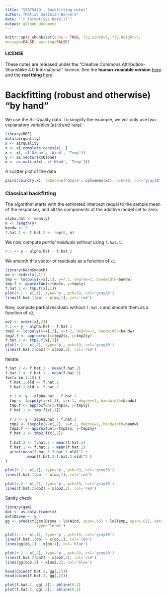 ```yaml
---
title: "STAT547O - Backfitting notes"
author: "Matias Salibian-Barrera"
date: "`r format(Sys.Date())`"
output: github_document
---
```

  
  ```r
knitr::opts_chunk$set(echo = TRUE, fig.width=5, fig.height=5, 
message=FALSE, warning=FALSE)
```

#### LICENSE
These notes are released under the 
"Creative Commons Attribution-ShareAlike 4.0 International" license. 
See the **human-readable version** [here](https://creativecommons.org/licenses/by-sa/4.0/)
and the **real thing** [here](https://creativecommons.org/licenses/by-sa/4.0/legalcode). 

# Backfitting (robust and otherwise) "by hand"


We use the Air Quality data.
To simplify the example, we will only use two explanatory variables
(`Wind` and `Temp`):
```r
library(RBF)
data(airquality)
x <- airquality
x <- x[ complete.cases(x), ]
x <- x[, c('Ozone', 'Wind', 'Temp')]
y <- as.vector(x$Ozone)
x <- as.matrix(x[, c('Wind', 'Temp')])
```
A scatter plot of the data
```r
pairs(cbind(y,x), labels=c('Ozone', colnames(x)), pch=19, col='gray30', cex=1.5)
```

### Classical backfitting

The algorithm starts with the estimated intercept (equal to the 
sample mean of the response), and all the components of the additive model
set to zero:
```r
alpha.hat <- mean(y)
n <- length(y)
bandw <- 5
f.hat.1 <- f.hat.2 <- rep(0, n)
```
We now compute *partial residuals* without using `f.hat.1`:
```r
r.1 <- y - alpha.hat - f.hat.2
```
We smooth this vector of residuals as a function of `x1`
```r
library(KernSmooth)
oo <- order(x[,1])
tmp <- locpoly(x=x[,1], y=r.1, degree=1, bandwidth=bandw)
tmp.f <- approxfun(x=tmp$x, y=tmp$y)
f.hat.1 <- tmp.f(x[,1])
plot(r.1 ~ x[,1], type='p', pch=19, col='gray30')
lines(f.hat.1[oo] ~ x[oo,1], col='red')
```

Now, compute partial residuals without `f.hat.2` and smooth them 
as a function of `x2`, 
```r
oo2 <- order(x[,2])
r.2 <- y - alpha.hat - f.hat.1
tmp2 <- locpoly(x=x[,2], y=r.2, degree=1, bandwidth=bandw)
tmp2.f <- approxfun(x=tmp2$x, y=tmp2$y)
f.hat.2 <- tmp2.f(x[,2])
plot(r.2 ~ x[,2], type='p', pch=19, col='gray30')
lines(f.hat.2[oo2] ~ x[oo2,2], col='red')
```
Iterate
```r
f.hat.2 <- f.hat.2 - mean(f.hat.2)
f.hat.1 <- f.hat.1 - mean(f.hat.1)
for(i in 1:10) {
  f.hat.1.old <- f.hat.1
  f.hat.2.old <- f.hat.2
  
  r.1 <- y - alpha.hat - f.hat.2
  tmp <- locpoly(x=x[,1], y=r.1, degree=1, bandwidth=bandw)
  tmp.f <- approxfun(x=tmp$x, y=tmp$y)
  f.hat.1 <- tmp.f(x[,1])
  
  r.2 <- y - alpha.hat - f.hat.1
  tmp2 <- locpoly(x=x[,2], y=r.2, degree=1, bandwidth=bandw)
  tmp2.f <- approxfun(x=tmp2$x, y=tmp2$y)
  f.hat.2 <- tmp2.f(x[,2])
  
  f.hat.2 <- f.hat.2 - mean(f.hat.2)
  f.hat.1 <- f.hat.1 - mean(f.hat.1)
  print(mean(f.hat.1-f.hat.1.old)^2 + 
          mean(f.hat.2-f.hat.2.old)^2 )
}

plot(r.1 ~ x[,1], type='p', pch=19, col='gray30')
lines(f.hat.1[oo] ~ x[oo,1], col='red')

plot(r.2 ~ x[,2], type='p', pch=19, col='gray30')
lines(f.hat.2[oo2] ~ x[oo2,2], col='red')
```

Sanity check
```r
library(gam)
dat <- as.data.frame(x)
dat$Ozone <- y
gg <- predict(gam(Ozone ~ lo(Wind, span=.65) + lo(Temp, span=.65), data=dat),
              type='terms')

plot(r.1 ~ x[,1], type='p', pch=19, col='gray30')
lines(f.hat.1[oo] ~ x[oo,1], col='red')
lines(gg[oo,1] ~ x[oo,1], col='blue')

plot(r.2 ~ x[,2], type='p', pch=19, col='gray30')
lines(f.hat.2[oo2] ~ x[oo2,2], col='red')
lines(gg[oo2,2] ~ x[oo2,2], col='blue')

head(cbind(f.hat.1, gg[,1]))
head(cbind(f.hat.2, gg[,2]))

plot(f.hat.1, gg[,1]); abline(0,1)
plot(f.hat.2, gg[,2]); abline(0,1)

```



